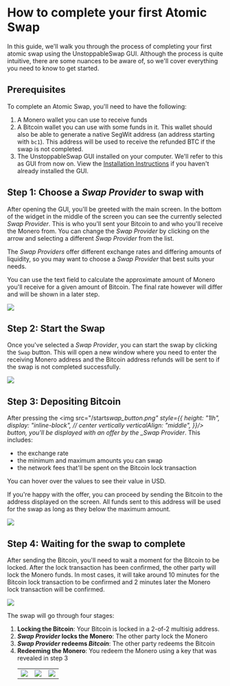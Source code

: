 # How to complete your first Atomic Swap

In this guide, we'll walk you through the process of completing your first atomic swap using the UnstoppableSwap GUI.
Although the process is quite intuitive, there are some nuances to be aware of, so we'll cover everything you need to know to get started.

## Prerequisites

To complete an Atomic Swap, you'll need to have the following:

1. A Monero wallet you can use to receive funds
2. A Bitcoin wallet you can use with some funds in it. This wallet should also be able to generate a native SegWit address (an address starting with `bc1`). This address will be used to receive the refunded BTC if the swap is not completed.
3. The UnstoppableSwap GUI installed on your computer. We'll refer to this as GUI from now on. View the [Installation Instructions](../getting_started/install_instructions) if you haven't already installed the GUI.

## Step 1: Choose a _Swap Provider_ to swap with

After opening the GUI, you'll be greeted with the main screen. In the bottom of the widget in the middle of the screen you can see the currently selected _Swap Provider_. This is who you'll sent your Bitcoin to and who you'll receive the Monero from. You can change the _Swap Provider_ by clicking on the arrow and selecting a different _Swap Provider_ from the list.

The _Swap Providers_ offer different exchange rates and differing amounts of liquidity, so you may want to choose a _Swap Provider_ that best suits your needs.

You can use the text field to calculate the approximate amount of Monero you'll receive for a given amount of Bitcoin. The final rate however will differ and will be shown in a later step.

<img src="/first_swap_1.png" />

## Step 2: Start the Swap

Once you've selected a _Swap Provider_, you can start the swap by clicking the `Swap` button. This will open a new window where you need to enter the receiving Monero address and the Bitcoin address refunds will be sent to if the swap is not completed successfully.

<img src="/first_swap_2.png" />

## Step 3: Depositing Bitcoin

After pressing the <img src="/start*swap_button.png" style={{
    height: "1lh",
    display: "inline-block",
    // center vertically
    verticalAlign: "middle",
}}/> button, you'll be displayed with an offer by the \_Swap Provider*. This includes:

- the exchange rate
- the minimum and maximum amounts you can swap
- the network fees that'll be spent on the Bitcoin lock transaction

You can hover over the values to see their value in USD.

If you're happy with the offer, you can proceed by sending the Bitcoin to the address displayed on the screen.
All funds sent to this address will be used for the swap as long as they below the maximum amount.

<img src="/first_swap_3.png" />

## Step 4: Waiting for the swap to complete

After sending the Bitcoin, you'll need to wait a moment for the Bitcoin to be locked.
After the lock transaction has been confirmed, the other party will lock the Monero funds.
In most cases, it will take around 10 minutes for the Bitcoin lock transaction to be confirmed and 2 minutes later the Monero lock transaction will be confirmed.

<img src="/first_swap_4.png" />

The swap will go through four stages:

1. **Locking the Bitcoin**: Your Bitcoin is locked in a 2-of-2 multisig address.
2. **_Swap Provider_ locks the Monero**: The other party lock the Monero
3. **_Swap Provider_ redeems _Bitcoin_**: The other party redeems the Bitcoin
4. **Redeeming the Monero**: You redeem the Monero using a key that was revealed in step 3
   <table>
     <tr>
       <td>
         <img src="/first_swap_5.png" />
       </td>
       <td>
         <img src="/first_swap_6.png" />
       </td>
       <td>
         <img src="/first_swap_7.png" />
       </td>
     </tr>
   </table>
